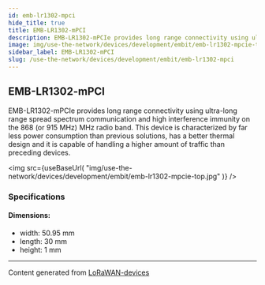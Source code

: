 ```yaml
---
id: emb-lr1302-mpci
hide_title: true
title: EMB-LR1302-mPCI
description: EMB-LR1302-mPCIe provides long range connectivity using ultra-long range spread spectrum communication and high interference immunity on the 868 (or 915 MHz) MHz radio band. This device is characterized by far less power consumption than previous solutions, has a better thermal design and it is capable of handling a higher amount of traffic than preceding devices.
image: img/use-the-network/devices/development/embit/emb-lr1302-mpcie-top.jpg
sidebar_label: EMB-LR1302-mPCI
slug: /use-the-network/devices/development/embit/emb-lr1302-mpci
---
```



## EMB-LR1302-mPCI

EMB-LR1302-mPCIe provides long range connectivity using ultra-long range spread spectrum communication and high interference immunity on the 868 (or 915 MHz) MHz radio band. This device is characterized by far less power consumption than previous solutions, has a better thermal design and it is capable of handling a higher amount of traffic than preceding devices.

<img
src={useBaseUrl(
"img/use-the-network/devices/development/embit/emb-lr1302-mpcie-top.jpg"
)}
/>

### Specifications

#### Dimensions:
- width: 50.95 mm
- length: 30 mm
- height: 1 mm



---
Content generated from [LoRaWAN-devices](https://github.com/TheThingsNetwork/lorawan-devices)